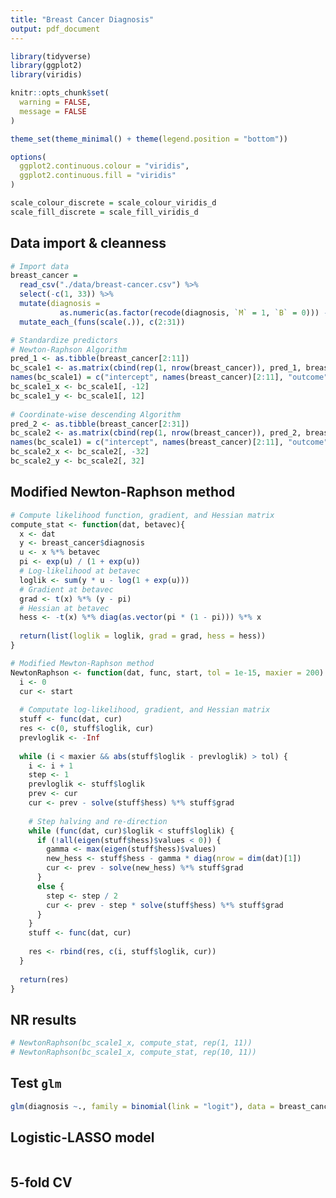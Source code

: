 ```yaml
---
title: "Breast Cancer Diagnosis"
output: pdf_document
---
```


```r
library(tidyverse)
library(ggplot2)
library(viridis)

knitr::opts_chunk$set(
  warning = FALSE,
  message = FALSE
)

theme_set(theme_minimal() + theme(legend.position = "bottom"))

options(
  ggplot2.continuous.colour = "viridis",
  ggplot2.continuous.fill = "viridis"
)

scale_colour_discrete = scale_colour_viridis_d
scale_fill_discrete = scale_fill_viridis_d
```


## Data import & cleanness
```r
# Import data
breast_cancer = 
  read_csv("./data/breast-cancer.csv") %>% 
  select(-c(1, 33)) %>% 
  mutate(diagnosis = 
           as.numeric(as.factor(recode(diagnosis, `M` = 1, `B` = 0))) - 1) %>% 
  mutate_each_(funs(scale(.)), c(2:31))

# Standardize predictors
# Newton-Raphson Algorithm
pred_1 <- as.tibble(breast_cancer[2:11])
bc_scale1 <- as.matrix(cbind(rep(1, nrow(breast_cancer)), pred_1, breast_cancer$diagnosis))
names(bc_scale1) = c("intercept", names(breast_cancer)[2:11], "outcome")
bc_scale1_x <- bc_scale1[, -12]
bc_scale1_y <- bc_scale1[, 12]
  
# Coordinate-wise descending Algorithm
pred_2 <- as.tibble(breast_cancer[2:31])
bc_scale2 <- as.matrix(cbind(rep(1, nrow(breast_cancer)), pred_2, breast_cancer$diagnosis))
names(bc_scale1) = c("intercept", names(breast_cancer)[2:11], "outcome")
bc_scale2_x <- bc_scale2[, -32]
bc_scale2_y <- bc_scale2[, 32]
```


## Modified Newton-Raphson method
```r
# Compute likelihood function, gradient, and Hessian matrix
compute_stat <- function(dat, betavec){
  x <- dat
  y <- breast_cancer$diagnosis
  u <- x %*% betavec
  pi <- exp(u) / (1 + exp(u))
  # Log-likelihood at betavec
  loglik <- sum(y * u - log(1 + exp(u)))
  # Gradient at betavec
  grad <- t(x) %*% (y - pi)
  # Hessian at betavec
  hess <- -t(x) %*% diag(as.vector(pi * (1 - pi))) %*% x
  
  return(list(loglik = loglik, grad = grad, hess = hess))
}

# Modified Mewton-Raphson method
NewtonRaphson <- function(dat, func, start, tol = 1e-15, maxier = 200) {
  i <- 0
  cur <- start
  
  # Computate log-likelihood, gradient, and Hessian matrix
  stuff <- func(dat, cur)
  res <- c(0, stuff$loglik, cur)
  prevloglik <- -Inf
  
  while (i < maxier && abs(stuff$loglik - prevloglik) > tol) {
    i <- i + 1
    step <- 1
    prevloglik <- stuff$loglik
    prev <- cur
    cur <- prev - solve(stuff$hess) %*% stuff$grad
    
    # Step halving and re-direction
    while (func(dat, cur)$loglik < stuff$loglik) {
      if (!all(eigen(stuff$hess)$values < 0)) {
        gamma <- max(eigen(stuff$hess)$values)
        new_hess <- stuff$hess - gamma * diag(nrow = dim(dat)[1])
        cur <- prev - solve(new_hess) %*% stuff$grad
      }
      else {
        step <- step / 2
        cur <- prev - step * solve(stuff$hess) %*% stuff$grad
      }
    }
    stuff <- func(dat, cur)
    
    res <- rbind(res, c(i, stuff$loglik, cur))
  }
  
  return(res)
}
```

## NR results
```r
# NewtonRaphson(bc_scale1_x, compute_stat, rep(1, 11))
# NewtonRaphson(bc_scale1_x, compute_stat, rep(10, 11))
```

## Test `glm`
```r
glm(diagnosis ~., family = binomial(link = "logit"), data = breast_cancer[, 1:31])
```


## Logistic-LASSO model
```r

```


## 5-fold CV
```r

```



